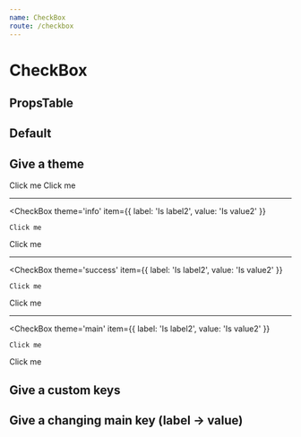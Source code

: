 ```yaml
---
name: CheckBox
route: /checkbox
---
```



# CheckBox

## PropsTable
<PropsTable of={CheckBoxPropsTable} />

## Default

<Playground>
  <CheckBox
    item={{
      label: 'Is label',
      value: 'Is value'
    }}
  />
  <CheckBox
    item={{
      label: 'Is label2',
      value: 'Is value2'
    }}
    checked
  />
</Playground>

## Give a theme

<Playground>
  <CheckBox
    theme='danger'
    item={{
      label: 'Is label2',
      value: 'Is value2'
    }}
  >
    Click me
  </CheckBox>
  <CheckBox
    theme='danger'
    item={{
      label: 'Is label2',
      value: 'Is value2'
    }}
    checked
  >
    Click me
  </CheckBox>
  <hr />

  <CheckBox
    theme='info'
    item={{
      label: 'Is label2',
      value: 'Is value2'
    }}
  >
    Click me
  </CheckBox>
  <CheckBox
    theme='info'
    item={{
      label: 'Is label2',
      value: 'Is value2'
    }}
    checked
  >
    Click me
  </CheckBox>
  <hr />

  <CheckBox
    theme='success'
    item={{
      label: 'Is label2',
      value: 'Is value2'
    }}
  >
    Click me
  </CheckBox>
  <CheckBox
    theme='success'
    item={{
      label: 'Is label2',
      value: 'Is value2'
    }}
    checked
  >
    Click me
  </CheckBox>
  <hr />

  <CheckBox
    theme='main'
    item={{
      label: 'Is label2',
      value: 'Is value2'
    }}
  >
    Click me
  </CheckBox>
  <CheckBox
    theme='main'
    item={{
      label: 'Is label2',
      value: 'Is value2'
    }}
    checked
  >
    Click me
  </CheckBox>
</Playground>

## Give a custom keys
<Playground>
  <CheckBox
    item={{
      customLabel: 'Is label',
      customValue: 'Is value'
    }}
    labelKey='customLabel'
    valueKey='customValue'
  />
  <CheckBox
    item={{
      customLabel: 'Is label2',
      customValue: 'Is value2'
    }}
    labelKey='customLabel'
    valueKey='customValue'
    checked
  />
</Playground>

## Give a changing main key (label -> value)
<Playground>
  <CheckBox
    item={{
      customLabel: 'Rendered Label',
      customValue: 'Rendered Value'
    }}
    labelKey='customLabel'
    valueKey='customValue'
  />
  <CheckBox
    item={{
      customLabel: 'Rendered Label',
      customValue: 'Rendered Value'
    }}
    labelKey='customLabel'
    valueKey='customValue'
    useValueKey
  />
</Playground>

